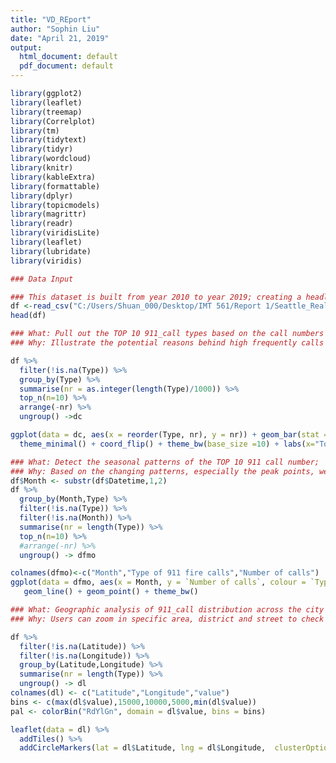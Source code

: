 ---
title: "VD_REport"
author: "Sophin Liu"
date: "April 21, 2019"
output:
  html_document: default
  pdf_document: default
---

```{r}
library(ggplot2)
library(leaflet)
library(treemap)
library(Correlplot)
library(tm)
library(tidytext)
library(tidyr)
library(wordcloud)
library(knitr)
library(kableExtra)
library(formattable)
library(dplyr)
library(topicmodels)
library(magrittr)
library(readr)
library(viridisLite)
library(leaflet)
library(lubridate)
library(viridis)
```

```{r}
### Data Input

### This dataset is built from year 2010 to year 2019; creating a headline of the dataset gives me a general idea of how this dataset looks like. Data Source(Seattle Open Data) https://data.seattle.gov/Public-Safety/Seattle-Real-Time-Fire-911-Calls/kzjm-xkqj.
df <-read_csv("C:/Users/Shuan_000/Desktop/IMT 561/Report 1/Seattle_Real_Time_Fire_911_Calls.csv")
head(df)
```

```{r}
### What: Pull out the TOP 10 911_call types based on the call numbers (unit in thousands);
### Why: Illustrate the potential reasons behind high frequently calls and help people to identity how to prioritize Seattle Fire Department staff arrangement. 

df %>% 
  filter(!is.na(Type)) %>%
  group_by(Type) %>%
  summarise(nr = as.integer(length(Type)/1000)) %>%
  top_n(n=10) %>%
  arrange(-nr) %>%
  ungroup() ->dc

ggplot(data = dc, aes(x = reorder(Type, nr), y = nr)) + geom_bar(stat = "identity", fill = "red", colour = "black") + geom_text(aes(label=nr), vjust=-0.3, size=3.5)+
  theme_minimal() + coord_flip() + theme_bw(base_size =10) + labs(x="Top 10 Call Types", y = "Call # (thousands)")
```

```{r}
### What: Detect the seasonal patterns of the TOP 10 911 call number;
### Why: Based on the changing patterns, especially the peak points, we could find out when is the busiest time for emgerency cases and thus make better plans on headcount management. 
df$Month <- substr(df$Datetime,1,2)
df %>% 
  group_by(Month,Type) %>% 
  filter(!is.na(Type)) %>%
  filter(!is.na(Month)) %>%
  summarise(nr = length(Type)) %>% 
  top_n(n=10) %>%
  #arrange(-nr) %>%
  ungroup() -> dfmo

colnames(dfmo)<-c("Month","Type of 911 fire calls","Number of calls")
ggplot(data = dfmo, aes(x = Month, y = `Number of calls`, colour = `Type of 911 fire calls`)) + 
   geom_line() + geom_point() + theme_bw()
```

```{r}
### What: Geographic analysis of 911_call distribution across the city of Seattle
### Why: Users can zoom in specific area, district and street to check the call number pattern and count. It's helpful on higher risky places identification and predication.

df %>% 
  filter(!is.na(Latitude)) %>%
  filter(!is.na(Longitude)) %>%
  group_by(Latitude,Longitude) %>%
  summarise(nr = length(Type)) %>%
  ungroup() -> dl
colnames(dl) <- c("Latitude","Longitude","value")
bins <- c(max(dl$value),15000,10000,5000,min(dl$value))
pal <- colorBin("RdYlGn", domain = dl$value, bins = bins)

leaflet(data = dl) %>%
  addTiles() %>%
  addCircleMarkers(lat = dl$Latitude, lng = dl$Longitude,  clusterOptions = markerClusterOptions(), color = ~pal(dl$value), weight = 1.5, opacity = 0.9, popup = paste("<br><strong>Applications: </strong>", dl$value))
```
